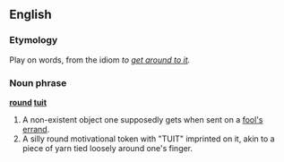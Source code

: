 ==English==

===Etymology===
Play on words, from the idiom ''to [[get around to it]].''

===Noun phrase===
'''[[round]] [[tuit]]'''
# A non-existent object one supposedly gets when sent on a [[fool's errand]].
# A silly round motivational token with "TUIT" imprinted on it, akin to a piece of yarn tied loosely around one's finger.